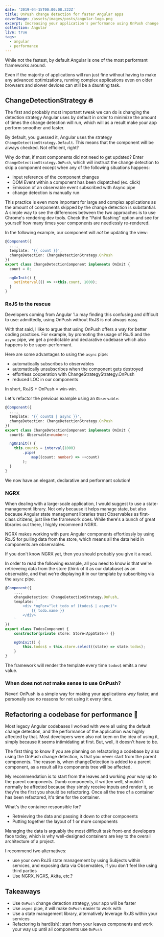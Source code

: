 ```yaml
---
date: '2019-04-15T00:00:00.322Z'
title: OnPush change detection for faster Angular apps
coverImage: /assets/images/posts/angular-logo.png
excerpt: Increasing your application's performance using OnPush change detection
collection: Angular
live: true
tags:
  - angular
  - performance
---
```


While not the fastest, by default Angular is one of the most performant frameworks around.

Even if the majority of applications will run just fine without having to make any advanced optimizations, running complex applications even on older browsers and slower devices can still be a daunting task.

## ChangeDetectionStrategy 🔥

The first and probably most important tweak we can do is changing the detection strategy Angular uses by default in order to minimize the amount of times the change detection will run, which will as a result make your app perform smoother and faster.

By default, you guessed it, Angular uses the strategy `ChangeDetectionStrategy.Default`. This means that the component will be always checked. Not efficient, right?

Why do that, if most components did not need to get updated? Enter `ChangeDetectionStrategy.OnPush`, which will instruct the change detection to skip a component except when any of the following situations happens:

-   Input reference of the component changes
-   DOM Event within a component has been dispatched (ex. click)
-   Emission of an observable event subscribed with Async pipe
-   change detection is manually run

This practice is even more important for large and complex applications as the amount of components skipped by the change detection is substantial. A simple way to see the differences between the two approaches is to use Chrome's rendering dev tools. Check the "Paint flashing" option and see for yourself how many times your components are needlessly re-rendered.

In the following example, our component will _not_ be updating the view:

```typescript
@Component({
  ...,
  template: '{{ count }}',
  changeDetection: ChangeDetectionStrategy.OnPush
})
export class ChangeDetectionComponent implements OnInit {
  count = 0;

  ngOnInit() {
    setInterval(() => ++this.count, 1000);
  }
}
```

### RxJS to the rescue

Developers coming from Angular 1.x may finding this confusing and difficult to use: admittedly, using OnPush without RxJS is not always easy.

With that said, I like to argue that using OnPush offers a way for better coding practices. For example, by promoting the usage of RxJS and the `async` pipe, we get a predictable and declarative codebase which also happens to be super-performant.

Here are some advantages to using the `async` pipe:

-   automatically subscribes to observables
-   automatically unsubscribes when the component gets destroyed
-   effortless cooperation with ChangeStrategyStrategy.OnPush
-   reduced LOC in our components

In short, RxJS + OnPush = win-win.

Let's refactor the previous example using an `Observable`:

```typescript
@Component({
  ...,
  template: '{{ count$ | async }}',
  changeDetection: ChangeDetectionStrategy.OnPush
})
export class ChangeDetectionComponent implements OnInit {
  count$: Observable<number>;

  ngOnInit() {
    this.count$ = interval(1000)
        .pipe(
            map((count: number) => ++count)
        );
  }
}
```

We now have an elegant, declarative and performant solution!

### NGRX

When dealing with a large-scale application, I would suggest to use a state-management library. Not only because it helps manage state, but also because Angular state management libraries treat Observables as first-class citizens, just like the framework does. While there's a bunch of great libraries out there, I highly recommend NGRX.

NGRX makes working with pure Angular components effortlessly by using RxJS for pulling data from the store, which means all the data held in components are observables.

If you don't know NGRX yet, then you should probably you give it a read.

In order to read the following example, all you need to know is that we're retrieveing data from the store (think of it as our database) as an observable, and that we're displaying it in our template by subscribing via the `async` pipe.

```typescript
@Component({
    ...,
    changeDetection: ChangeDetectionStrategy.OnPush,
    template: `
        <div *ngFor="let todo of (todos$ | async)">
            {{ todo.name }}
        </div>
    `
})
export class TodosComponent {
    constructor(private store: Store<AppState>) {}

    ngOnInit() {
        this.todos$ = this.store.select((state) => state.todos);
    }
}
```

The framework will render the template every time `todos$` emits a new value.

### When does not _not_ make sense to use OnPush?

Never! OnPush is a simple way for making your applications _way_ faster, and personally see no reasons for not using it every time.

## Refactoring a codebase for performance 🚀

Most legacy Angular codebases I worked with were all using the default change detection, and the performance of the application was highly affected by that. Most developers were also not keen on the idea of using it, simply because it seems intimidating at first. But, well, it doesn't have to be.

The first thing to know if you are planning on refactoring a codebase by also using the OnPush change detection, is that you never start from the parent components. The reason is, when changeDetection is added to a parent component, as a result all its components tree will be affected.

My recommendation is to start from the leaves and working your way up to the parent components. Dumb components, if written well, shouldn't normally be affected because they simply receive inputs and render it, so they're the first you should be refactoring.
Once all the tree of a container has been refactored, it's time for the container.

What's the container responsible for?

-   Retreieving the data and passing it down to other components
-   Putting together the layout of 1 or more components

Managing the data is arguably the most difficult task front-end developers face today, which is why well-designed containers are key to the overall architecture of a project.

I recommend two alternatives:

-   use your own RxJS state management by using Subjects within services, and exposing data via Observables, if you don't feel like using third parties
-   Use NGRX, NGXS, Akita, etc.?

## Takeaways

-   Use `OnPush` change detection strategy, your app will be faster
-   Use `async` pipe, it will make `OnPush` easier to work with
-   Use a state management library, alternatively leverage RxJS within your services
-   Refactoring is hard(ish): start from your leaves components and work your way up until all components use `OnPush`
